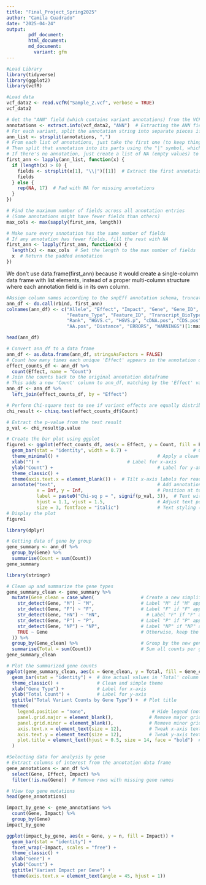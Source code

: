 ```yaml
---
title: "Final_Project_Spring2025"
author: "Camila Cuadrado"
date: "2025-04-24"
output: 
        pdf_document:
        html_document:
        md_document:
          variant: gfm
---
```


```r
#Load Library
library(tidyverse)
library(ggplot2)
library(vcfR)
```


```r
#Load data
vcf_data2 <- read.vcfR("Sample_2.vcf", verbose = TRUE)
vcf_data2
```


```r
# Get the "ANN" field (which contains variant annotations) from the VCF data
annotations <- extract.info(vcf_data2, "ANN")  # Extracting the ANN field from INFO
# For each variant, split the annotation string into separate pieces if there are multiple (they're separated by commas)
ann_list <- strsplit(annotations, ",")
# From each list of annotations, just take the first one (to keep things simple)
# Then split that annotation into its parts using the "|" symbol, which separates the details
# If there's no annotation, just create a list of NA (empty values) to fill the space
first_ann <- lapply(ann_list, function(x) {
  if (length(x) > 0) {
    fields <- strsplit(x[1], "\\|")[[1]]  # Extract the first annotation for simplicity
    fields
  } else {
    rep(NA, 17)  # Pad with NA for missing annotations
  }
})
```


```r
# Find the maximum number of fields across all annotation entries
# (Some annotations might have fewer fields than others)
max_cols <- max(sapply(first_ann, length))

# Make sure every annotation has the same number of fields
# If any annotation has fewer fields, fill the rest with NA
first_ann <- lapply(first_ann, function(x) {
  length(x) <- max_cols  # Set the length to the max number of fields
  x  # Return the padded annotation
})
```

We don’t use data.frame(first_ann) because it would create a single-column data frame with list elements, instead of a proper multi-column structure where each annotation field is in its own column.

```r
#Assign column names according to the snpEff annotation schema, truncating if necessary.
ann_df <- do.call(rbind, first_ann)
colnames(ann_df) <- c("Allele", "Effect", "Impact", "Gene", "Gene_ID", 
                      "Feature_Type", "Feature_ID", "Transcript_BioType", 
                      "Rank", "HGVS.c", "HGVS.p", "cDNA.pos", "CDS.pos", 
                      "AA.pos", "Distance", "ERRORS", "WARNINGS")[1:max_cols]
```


```r
head(ann_df)
```

```r
# Convert ann_df to a data frame
ann_df <- as.data.frame(ann_df, stringsAsFactors = FALSE)
# Count how many times each unique 'Effect' appears in the annotation dataframe
effect_counts_df <- ann_df %>%
  count(Effect, name = "Count")
# Join the counts back to the original annotation dataframe
# This adds a new 'Count' column to ann_df, matching by the 'Effect' value
ann_df <- ann_df %>%
  left_join(effect_counts_df, by = "Effect")
```

```r
# Perform Chi-square test to see if variant effects are equally distributed
chi_result <- chisq.test(effect_counts_df$Count)

# Extract the p-value from the test result
p_val <- chi_result$p.value

# Create the bar plot using ggplot
figure1 <- ggplot(effect_counts_df, aes(x = Effect, y = Count, fill = Effect)) +
  geom_bar(stat = "identity", width = 0.7) +                        # Create bars using actual count values
  theme_minimal() +                                    # Apply a clean minimal theme
  xlab("") +                                # Label for x-axis
  ylab("Count") +                                      # Label for y-axis
  theme_classic() +
  theme(axis.text.x = element_blank()) +  # Tilt x-axis labels for readability
  annotate("text",                                     # Add annotation text
           x = Inf, y = Inf,                           # Position at top-right of plot
           label = paste0("Chi-sq p = ", signif(p_val, 3)),  # Text with formatted p-value
           hjust = 1.1, vjust = 1.5,                   # Adjust text position
           size = 3, fontface = "italic")              # Text styling (size and italics)
# Display the plot
figure1
```

```r
library(dplyr)

# Getting data of gene by group
gene_summary <- ann_df %>%
  group_by(Gene) %>%
  summarise(Count = sum(Count))
gene_summary
```
```r
library(stringr)
```


```r
# Clean up and summarize the gene types
gene_summary_clean <- gene_summary %>%
  mutate(Gene_clean = case_when(                 # Create a new simplified gene label column
    str_detect(Gene, "M") ~ "M",                 # Label "M" if "M" appears in the original string
    str_detect(Gene, "F") ~ "F",                 # Label "F" if "F" appears
    str_detect(Gene, "HN") ~ "HN",                 # Label "F" if "F" appears
    str_detect(Gene, "P") ~ "P",                 # Label "P" if "P" appears
    str_detect(Gene, "NP") ~ "NP",               # Label "NP" if "NP" appears
    TRUE ~ Gene                                  # Otherwise, keep the original label
  )) %>%
  group_by(Gene_clean) %>%                       # Group by the new gene label
  summarise(Total = sum(Count))                  # Sum all counts per gene group
gene_summary_clean
```

```r
# Plot the summarized gene counts
ggplot(gene_summary_clean, aes(x = Gene_clean, y = Total, fill = Gene_clean)) +
  geom_bar(stat = "identity") +  # Use actual values in 'Total' column
  theme_classic() +              # Clean and simple theme
  xlab("Gene Type") +            # Label for x-axis
  ylab("Total Count") +          # Label for y-axis
  ggtitle("Total Variant Counts by Gene Type") +  # Plot title
  theme(
    legend.position = "none",                        # Hide legend (not needed)
    panel.grid.major = element_blank(),             # Remove major grid lines
    panel.grid.minor = element_blank(),             # Remove minor grid lines
    axis.text.x = element_text(size = 12),          # Tweak x-axis text size
    axis.text.y = element_text(size = 12),          # Tweak y-axis text size
    plot.title = element_text(hjust = 0.5, size = 14, face = "bold")  # Centered title
  )
```

```r
#Selecting data for analysis by gene
# Extract columns of interest from the annotation data frame
gene_annotations <- ann_df %>% 
  select(Gene, Effect, Impact) %>% 
  filter(!is.na(Gene))  # Remove rows with missing gene names

# View top gene mutations
head(gene_annotations)

```
```r
impact_by_gene <- gene_annotations %>%
  count(Gene, Impact) %>%
  group_by(Gene)
impact_by_gene

ggplot(impact_by_gene, aes(x = Gene, y = n, fill = Impact)) +
  geom_bar(stat = "identity") +
  facet_wrap(~Impact, scales = "free") +
  theme_classic() +
  xlab("Gene") +
  ylab("Count") +
  ggtitle("Variant Impact per Gene") +
  theme(axis.text.x = element_text(angle = 45, hjust = 1))
```

